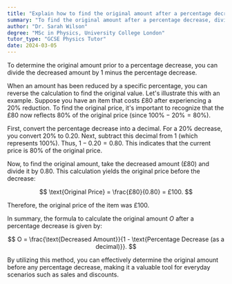```yaml
---
title: "Explain how to find the original amount after a percentage decrease"
summary: "To find the original amount after a percentage decrease, divide the decreased amount by (1 minus the percentage decrease)."
author: "Dr. Sarah Wilson"
degree: "MSc in Physics, University College London"
tutor_type: "GCSE Physics Tutor"
date: 2024-03-05
---
```


To determine the original amount prior to a percentage decrease, you can divide the decreased amount by $1$ minus the percentage decrease.

When an amount has been reduced by a specific percentage, you can reverse the calculation to find the original value. Let's illustrate this with an example. Suppose you have an item that costs £80 after experiencing a $20\%$ reduction. To find the original price, it's important to recognize that the £80 now reflects $80\%$ of the original price (since $100\% - 20\% = 80\%$).

First, convert the percentage decrease into a decimal. For a $20\%$ decrease, you convert $20\%$ to $0.20$. Next, subtract this decimal from $1$ (which represents $100\%$). Thus, $1 - 0.20 = 0.80$. This indicates that the current price is $80\%$ of the original price.

Now, to find the original amount, take the decreased amount (£80) and divide it by $0.80$. This calculation yields the original price before the decrease:

$$
\text{Original Price} = \frac{£80}{0.80} = £100.
$$

Therefore, the original price of the item was £100.

In summary, the formula to calculate the original amount $O$ after a percentage decrease is given by:

$$
O = \frac{\text{Decreased Amount}}{1 - \text{Percentage Decrease (as a decimal)}}.
$$

By utilizing this method, you can effectively determine the original amount before any percentage decrease, making it a valuable tool for everyday scenarios such as sales and discounts.
    